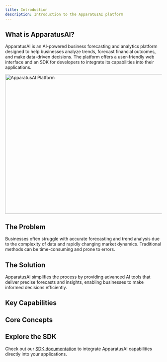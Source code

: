 ```yaml
---
title: Introduction
description: Introduction to the ApparatusAI platform
---
```


## What is ApparatusAI?

ApparatusAI is an AI-powered business forecasting and analytics platform designed to help businesses analyze trends, forecast financial outcomes, and make data-driven decisions. The platform offers a user-friendly web interface and an SDK for developers to integrate its capabilities into their applications.

<img src="/images/hero-image.png" alt="ApparatusAI Platform" width="800" height="450" />

## The Problem

Businesses often struggle with accurate forecasting and trend analysis due to the complexity of data and rapidly changing market dynamics. Traditional methods can be time-consuming and prone to errors.

## The Solution

ApparatusAI simplifies the process by providing advanced AI tools that deliver precise forecasts and insights, enabling businesses to make informed decisions efficiently.

## Key Capabilities

<Cards>
  <Card title="Business Forecasting" href="/docs/features#business-forecasting" />
  <Card title="Social Trend Analysis" href="/docs/features#social-trend-analysis" />
  <Card title="Seamless API Access" href="/docs/features#api-access" />
  <Card title="Secure Authentication" href="/docs/features#authentication" />
</Cards>

## Core Concepts

<Cards>
  <Card title="Models" href="/docs/concepts/models" />
  <Card title="Drivers" href="/docs/concepts/drivers" />
  <Card title="Forecasts" href="/docs/concepts/forecasts" />
</Cards>

## Explore the SDK

Check out our [SDK documentation](/docs/sdk-usage) to integrate ApparatusAI capabilities directly into your applications.



<AlertBanner />


